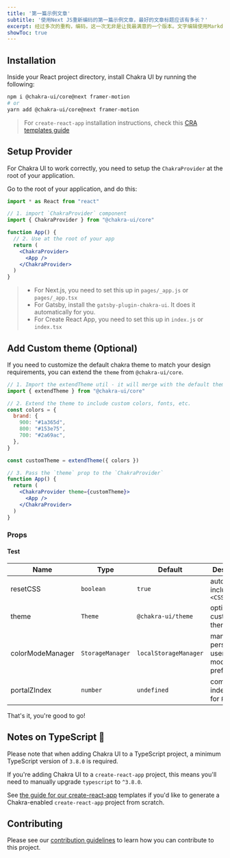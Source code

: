 ```yaml
---
title: '第一篇示例文章'
subtitle: '使用Next JS重新编码的第一篇示例文章，最好的文章标题应该有多长？'
excerpt: 经过多次的重构，编码，这一次无非是让我最满意的一个版本。文字编辑使用Markdown语法以及在Markdown中切入JS语言，使用多页面展现丰富的内容，同时文章编辑遵从简洁，清晰的原则，尽量减少图片和冗余的内容，其目的是保证文章内容的质量。
showToc: true
---
```


## Installation

Inside your React project directory, install Chakra UI by running the following:

```bash
npm i @chakra-ui/core@next framer-motion
# or
yarn add @chakra-ui/core@next framer-motion
```

> For `create-react-app` installation instructions, check this
> [CRA templates guide](/guides/integrations/with-cra)

<carbon-ad></carbon-ad>

## Setup Provider

For Chakra UI to work correctly, you need to setup the `ChakraProvider` at the
root of your application.

Go to the root of your application, and do this:

```jsx live=false
import * as React from "react"

// 1. import `ChakraProvider` component
import { ChakraProvider } from "@chakra-ui/core"

function App() {
  // 2. Use at the root of your app
  return (
    <ChakraProvider>
      <App />
    </ChakraProvider>
  )
}
```

> - For Next.js, you need to set this up in `pages/_app.js` or `pages/_app.tsx`
> - For Gatsby, install the `gatsby-plugin-chakra-ui`. It does it automatically
>   for you.
> - For Create React App, you need to set this up in `index.js` or `index.tsx`

## Add Custom theme (Optional)

If you need to customize the default chakra theme to match your design
requirements, you can extend the `theme` from `@chakra-ui/core`.

```jsx live=false
// 1. Import the extendTheme util - it will merge with the default theme
import { extendTheme } from "@chakra-ui/core"

// 2. Extend the theme to include custom colors, fonts, etc.
const colors = {
  brand: {
    900: "#1a365d",
    800: "#153e75",
    700: "#2a69ac",
  },
}

const customTheme = extendTheme({ colors })

// 3. Pass the `theme` prop to the `ChakraProvider`
function App() {
  return (
    <ChakraProvider theme={customTheme}>
      <App />
    </ChakraProvider>
  )
}
```

### Props
#### Test

| Name             | Type             | Default               | Description                                         |
| ---------------- | ---------------- | --------------------- | --------------------------------------------------- |
| resetCSS         | `boolean`        | `true`                | automatically includes `<CSSReset />`               |
| theme            | `Theme`          | `@chakra-ui/theme`    | optional custom theme                               |
| colorModeManager | `StorageManager` | `localStorageManager` | manager to persist a users color mode preference in |
| portalZIndex     | `number`         | `undefined`           | common z-index to use for `Portal`                  |

That's it, you're good to go!

## Notes on TypeScript 🚨

Please note that when adding Chakra UI to a TypeScript project, a minimum
TypeScript version of `3.8.0` is required.

If you're adding Chakra UI to a `create-react-app` project, this means you'll
need to manually upgrade `typescript` to `^3.8.0`.

See [the guide for our create-react-app](/guides/integrations/with-cra)
templates if you'd like to generate a Chakra-enabled `create-react-app` project
from scratch.

## Contributing

Please see our [contribution guidelines](/docs/contributing) to learn how you
can contribute to this project.
